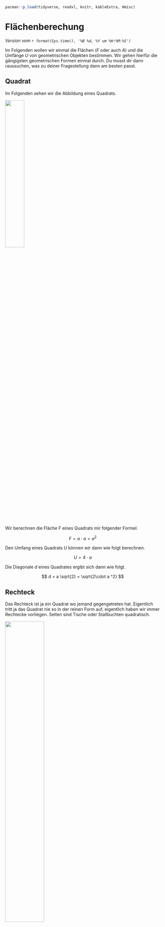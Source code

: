 ```r
pacman::p_load(tidyverse, readxl, knitr, kableExtra, Hmisc)
```

# Flächenberechung {#sec-area}

*Version vom `r format(Sys.time(), '%B %d, %Y um %H:%M:%S')`*

Im Folgenden wollen wir einmal die Flächen ($F$ oder auch $A$) und die Umfänge $U$ von geometrischen Objekten bestimmen. Wir gehen hierfür die gängigsten geometrischen Formen einmal durch. Du musst dir dann raussuchen, was zu deiner Fragestellung dann am besten passt.

## Quadrat

Im Folgenden sehen wir die Abbildung eines Quadrats.

![](images/quadrat.png){fig-align="center" width="35%"}

Wir berechnen die Fläche $F$ eines Quadrats mir folgender Formel.

$$
F = a \cdot a = a^2
$$

Den Umfang eines Quadrats $U$ können wir dann wie folgt berechnen.

$$
U = 4 \cdot a
$$

Die Diagonale $d$ eines Quadrates ergibt sich dann wie folgt.

$$
d = a \sqrt{2} = \sqrt{2\cdot a ^2}
$$

## Rechteck

Das Rechteck ist ja ein Quadrat wo jemand gegengetreten hat. Eigentlich tritt ja das Quadrat nie so in der reinen Form auf, eigentlich haben wir immer Rechtecke vorliegen. Selten sind Tische oder Stallbuchten quadratisch.

![](images/rechteck.png){fig-align="center" width="50%"}

::: column-margin
Beachte auch folgenden Zusammenhang für das Rechteck:

$$
a = \cfrac{F}{b} = \cfrac{U - 2b}{2}
$$

$$
b = \cfrac{F}{a} = \cfrac{U - 2a}{2}
$$
:::

Wir berechnen die Fläche $F$ eines Rechtecks mir folgender Formel.

$$
F = a \cdot b 
$$

Den Umfang eines Rechtecks $U$ können wir dann wie folgt berechnen.

$$
U = 2 \cdot a + 2 \cdot b = a (a+b)
$$

Die Diagonale $d$ eines Rechtecks ergibt sich dann wie folgt.

$$
d = \sqrt{a^2 + b^2} 
$$


## Trapez

Das Trapez ist ein Rechteck mit definitiv unterschiedlich langen Zeiten bzw. so unterschiedlich langen Seiten, dass wir nicht mehr von einem Rechteck ausgehen können. Viele Felder folgen einem Trapez oder einem Rechteck.

![](images/trapez.png){fig-align="center" width="50%"}

::: column-margin
Beachte auch folgenden Zusammenhang für das Trapez:

$$
a = \cfrac{2F}{h}-b 
$$

$$
b = \cfrac{2F}{h}-a 
$$

$$
c = U - (a+b+d)
$$

$$
d = U - (a+b+c)
$$
:::

Wir berechnen die Fläche $F$ eines Trapez mir folgender Formel.

$$
F = m \cdot h = \cfrac{a+b}{2}\cdot h 
$$

Den Umfang eines Trapez $U$ können wir dann wie folgt berechnen.

$$
U = a+b+c+d
$$

## Parallelogramm

Ein Parallelogramm ist ein gekipptes Rechteck. Auch hier haben wir die Anwendung eher auf landwirtschaftlichen Versuchsfeldern. 

![](images/parallelogramm.png){fig-align="center" width="50%"}

::: column-margin
Beachte auch folgenden Zusammenhang für das Parallelogramm:

$$
a = \cfrac{2F}{h}
$$

$$
b = \cfrac{U-2a}{2} 
$$

:::

Wir berechnen die Fläche $F$ eines Parallelogramms mir folgender Formel.

$$
F = a \cdot h 
$$

Den Umfang eines Trapez $U$ können wir dann wie folgt berechnen.

$$
U = 2(a+b)
$$

## Dreieck

Auch hier kommt es dann auf die Anwendung an. Teilendstücke können einem Dreick folgen. Sonst kommt das Dreick dann doch eher seltener vor.

![](images/dreieck.png){fig-align="center" width="40%"}

Wir berechnen die Fläche $F$ eines Dreiecks mir folgender Formel.

$$
F = \cfrac{a \cdot h_a}{2}
$$

Den Umfang eines Dreiecks $U$ können wir dann wie folgt berechnen.

$$
U = a + b + c
$$

Die Höhe des Dreiecks an der Seite $h_a$ lässt sich dann wie folgt ausrechnen. 

$$
h_a = \cfrac{2 \cdot F}{a}
$$

Wenn wir Glück haben, dann haben wir ein Dreieck mit einem rechten Winkel vorliegen, dann rechnen sich einige der Seiten etwas anders.

![](images/dreieck_recht.png){fig-align="center" width="50%"}


Bei einem rechtwinkligen Dreieck gilt dann folgender sehr bekannter Zusammenhang.

$$
a^2 + b^2 = c^2
$$

Daraus ergeben sich dann auch folgende Umformungen.

$$
\begin{aligned}
a^2 &= c^2 - b^2\\
b^2 &= c^2 - a^2\\
c^2 &= a^2 + b^2\\
h^2 &= b^2 - q^2\\
h^2 &= a^2 - p^2
\end{aligned}
$$

## Kreis

Zum Abschlus schauen wir uns nochmal den Kreis an. Hier kommt natürlich dann die Kreiszahl $\pi$ mit $3.14$ zum Einsatz. 

![](images/kreis.png){fig-align="center" width="30%"}

Wir berechnen die Fläche $F$ eines Kreises mir folgender Formel.

$$
F = r^2 \cdot \pi = \cfrac{d^2 \cdot \pi}{4}
$$

Den Umfang eines Kreises $U$ können wir dann wie folgt berechnen.

$$
U = 2r \cdot \pi = \cfrac{d \cdot \pi}{4 \cdot F}
$$
Die Diagonale $d$ eines Kreises ergibt sich dann wie folgt.

$$
d = 2r
$$

Und der Radius $r$ hängt dann wie folgt um Umfang $U$ ab.

$$
r = \cfrac{U}{2 \cdot \pi}
$$
